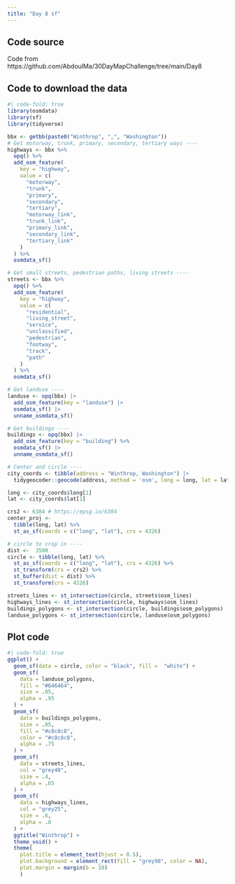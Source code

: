 ```yaml
---
title: "Day 8 sf"
---
```


## Code source

Code from https://github.com/AbdoulMa/30DayMapChallenge/tree/main/Day8

## Code to download the data

```r
#| code-fold: true
library(osmdata)
library(sf)
library(tidyverse)

bbx <- getbb(paste0("Winthrop", ",", "Washington"))
# Get motorway, trunk, primary, secondary, tertiary ways ----
highways <- bbx %>%
  opq() %>%
  add_osm_feature(
    key = "highway",
    value = c(
      "motorway",
      "trunk",
      "primary",
      "secondary",
      "tertiary",
      "motorway_link",
      "trunk_link",
      "primary_link",
      "secondary_link",
      "tertiary_link"
    )
  ) %>%
  osmdata_sf()

# Get small streets, pedestrian paths, living streets ----
streets <- bbx %>%
  opq() %>%
  add_osm_feature(
    key = "highway",
    value = c(
      "residential",
      "living_street",
      "service",
      "unclassified",
      "pedestrian",
      "footway",
      "track",
      "path"
    )
  ) %>%
  osmdata_sf()

# Get landuse ---- 
landuse <- opq(bbx) |> 
  add_osm_feature(key = "landuse") |> 
  osmdata_sf() |> 
  unname_osmdata_sf()

# Get buildings ---- 
buildings <- opq(bbx) |> 
  add_osm_feature(key = "building") %>%
  osmdata_sf() |> 
  unname_osmdata_sf()

# Center and circle ----
city_coords <- tibble(address = "Winthrop, Washington") |> 
  tidygeocoder::geocode(address, method = 'osm', long = long, lat = lat)

long <- city_coords$long[1]
lat <- city_coords$lat[1]

crs2 <- 6384 # https://epsg.io/6384
center_proj <-
  tibble(long, lat) %>%
  st_as_sf(coords = c("long", "lat"), crs = 4326)

# circle to crop in ----
dist <-  3500
circle <- tibble(long, lat) %>%
  st_as_sf(coords = c("long", "lat"), crs = 4326) %>%
  st_transform(crs = crs2) %>%
  st_buffer(dist = dist) %>%
  st_transform(crs = 4326)

streets_lines <- st_intersection(circle, streets$osm_lines)
highways_lines <- st_intersection(circle, highways$osm_lines)
buildings_polygons <- st_intersection(circle, buildings$osm_polygons)
landuse_polygons <- st_intersection(circle, landuse$osm_polygons)
```

## Plot code

```r
#| code-fold: true
ggplot() +
  geom_sf(data = circle, color = "black", fill =  "white") +
  geom_sf(
    data = landuse_polygons,
    fill = "#646464", 
    size = .05,
    alpha = .95
  ) + 
  geom_sf(
    data = buildings_polygons, 
    size = .05,
    fill = "#c8c8c8", 
    color = "#c8c8c8", 
    alpha = .75
  ) + 
  geom_sf(
    data = streets_lines,
    col = "grey40",
    size = .4,
    alpha = .65
  ) +
  geom_sf(
    data = highways_lines,
    col = "grey25",
    size = .6,
    alpha = .8
  ) +
  ggtitle("Winthrop") +
  theme_void() + 
  theme(
    plot.title = element_text(hjust = 0.5),
    plot.background = element_rect(fill = "grey98", color = NA),
    plot.margin = margin(b = 10)
    )
```
